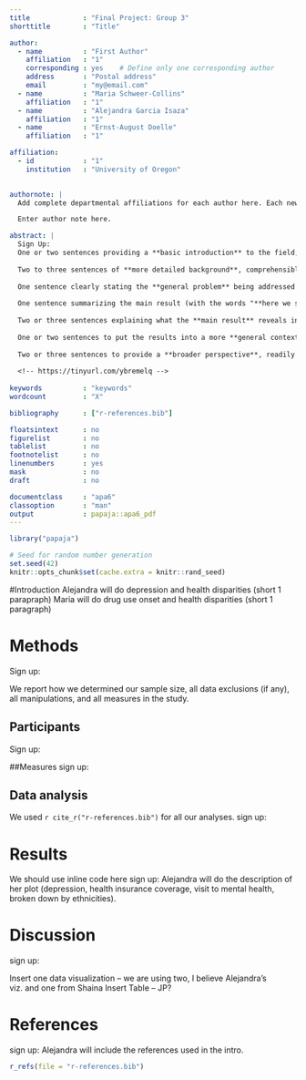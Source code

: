 ```yaml
---
title             : "Final Project: Group 3"
shorttitle        : "Title"

author: 
  - name          : "First Author"
    affiliation   : "1"
    corresponding : yes    # Define only one corresponding author
    address       : "Postal address"
    email         : "my@email.com"
  - name          : "Maria Schweer-Collins"
    affiliation   : "1"
  - name          : "Alejandra Garcia Isaza"
    affiliation   : "1"
  - name          : "Ernst-August Doelle"
    affiliation   : "1"

affiliation:
  - id            : "1"
    institution   : "University of Oregon"
 

authornote: |
  Add complete departmental affiliations for each author here. Each new line herein must be indented, like this line.

  Enter author note here.

abstract: |
  Sign Up:
  One or two sentences providing a **basic introduction** to the field,  comprehensible to a scientist in any discipline.
  
  Two to three sentences of **more detailed background**, comprehensible  to scientists in related disciplines.
  
  One sentence clearly stating the **general problem** being addressed by  this particular study.
  
  One sentence summarizing the main result (with the words "**here we show**" or their equivalent).
  
  Two or three sentences explaining what the **main result** reveals in direct comparison to what was thought to be the case previously, or how the  main result adds to previous knowledge.
  
  One or two sentences to put the results into a more **general context**.
  
  Two or three sentences to provide a **broader perspective**, readily comprehensible to a scientist in any discipline.
  
  <!-- https://tinyurl.com/ybremelq -->
  
keywords          : "keywords"
wordcount         : "X"

bibliography      : ["r-references.bib"]

floatsintext      : no
figurelist        : no
tablelist         : no
footnotelist      : no
linenumbers       : yes
mask              : no
draft             : no

documentclass     : "apa6"
classoption       : "man"
output            : papaja::apa6_pdf
---
```


```r
library("papaja")
```

```r
# Seed for random number generation
set.seed(42)
knitr::opts_chunk$set(cache.extra = knitr::rand_seed)
```

#Introduction
Alejandra will do depression and health disparities (short 1 parapraph)
Maria will do drug use onset and health disparities (short 1 paragraph)

# Methods
Sign up:

We report how we determined our sample size, all data exclusions (if any), all manipulations, and all measures in the study. <!-- 21-word solution (Simmons, Nelson & Simonsohn, 2012; retrieved from http://ssrn.com/abstract=2160588) -->

## Participants
Sign up:

##Measures
sign up:

## Data analysis
We used `r cite_r("r-references.bib")` for all our analyses.
sign up:

# Results
We should use inline code here
sign up: 
Alejandra will do the description of her plot (depression, health insurance coverage, visit to mental health, broken down by ethnicities). 

# Discussion
sign up:

Insert one data visualization -- we are using two, I believe Alejandra's viz. and one from Shaina
Insert Table -- JP?


\newpage

# References
sign up:
Alejandra will include the references used in the intro. 
```r
r_refs(file = "r-references.bib")

  
```

\begingroup
\setlength{\parindent}{-0.5in}
\setlength{\leftskip}{0.5in}

<div id = "refs"></div>
\endgroup
